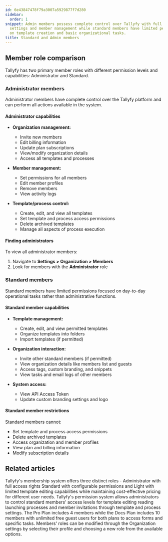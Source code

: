 ```yaml
---
id: 6e43847478f79a3007a5929877f7d280
sidebar:
  order: 1
snippet: Admin members possess complete control over Tallyfy with full access to billing
  settings and member management while standard members have limited permissions focused
  on template creation and basic organizational tasks.
title: Standard and Admin members
---
```


## Member role comparison

Tallyfy has two primary member roles with different permission levels and capabilities: Administrator and Standard.

### Administrator members

Administrator members have complete control over the Tallyfy platform and can perform all actions available in the system.

#### Administrator capabilities
- **Organization management:**
  - Invite new members
  - Edit billing information
  - Update plan subscriptions
  - View/modify organization details
  - Access all templates and processes
  
- **Member management:**
  - Set permissions for all members
  - Edit member profiles
  - Remove members
  - View activity logs
  
- **Template/process control:**
  - Create, edit, and view all templates
  - Set template and process access permissions
  - Delete archived templates
  - Manage all aspects of process execution

#### Finding administrators
To view all administrator members:
1. Navigate to **Settings > Organization > Members**
2. Look for members with the **Administrator** role

### Standard members

Standard members have limited permissions focused on day-to-day operational tasks rather than administrative functions.

#### Standard member capabilities
- **Template management:**
  - Create, edit, and view permitted templates
  - Organize templates into folders
  - Import templates (if permitted)
  
- **Organization interaction:**
  - Invite other standard members (if permitted)
  - View organization details like members list and guests
  - Access tags, custom branding, and snippets
  - View tasks and email logs of other members
  
- **System access:**
  - View API Access Token
  - Update custom branding settings and logo

#### Standard member restrictions
Standard members cannot:
- Set template and process access permissions
- Delete archived templates
- Access organization and member profiles
- View plan and billing information
- Modify subscription details


## Related articles
<CardGrid>
<LinkTitleCard header="<b>Documenting > Members</b>" href="/products/pro/documenting/members/" > Tallyfy's membership system offers three distinct roles - Administrator with full access rights Standard with configurable permissions and Light with limited template editing capabilities while maintaining cost-effective pricing for different user needs. </LinkTitleCard>
<LinkTitleCard header="<b>Members > Manage member permissions</b>" href="/products/pro/documenting/members/how-do-i-manage-member-permissions-in-tallyfy/" > Tallyfy's permission system allows administrators to control standard members' access levels for template editing reading launching processes and member invitations through template and process settings. </LinkTitleCard>
<LinkTitleCard header="<b>Billing > Tallyfy's Account and Member Limits</b>" href="/products/pro/settings/billing/what-are-tallyfys-account-and-member-limits/" > The Pro Plan includes 4 members while the Docs Plan includes 10 members with unlimited free guest users for both plans to access forms and specific tasks. </LinkTitleCard>
<LinkTitleCard header="<b>Members > Change the role of a member</b>" href="/products/pro/documenting/members/how-can-i-change-a-members-role-in-tallyfy/" > Members' roles can be modified through the Organization settings by selecting their profile and choosing a new role from the available options. </LinkTitleCard>
</CardGrid>